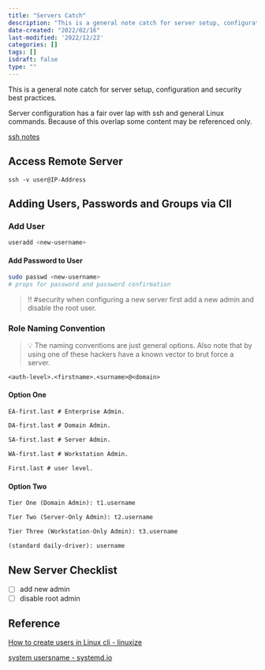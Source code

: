 ```yaml
---
title: "Servers Catch"
description: "This is a general note catch for server setup, configuration and security best practices."
date-created: "2022/02/16"
last-modified: '2022/12/22'
categories: []
tags: []
isdraft: false
type: ""
---
```


This is a general note catch for server setup, configuration and security best practices.

Server configuration has a fair over lap with ssh and general Linux commands. Because of this overlap some content may be referenced only. 

[ssh notes](/notes/ssh-catch)



## Access Remote Server 

```
ssh -v user@IP-Address
```

## Adding Users, Passwords and Groups via ClI

### Add User

```sh
useradd <new-username>
```

#### Add Password to User 

```sh 
sudo passwd <new-username>
# props for password and password confirmation
```



> ‼️ \#security when configuring a new server first add a new admin and disable the root user. 

### Role Naming Convention 

> 💡 The naming conventions are just general options. Also note that by using one of these hackers have a known vector to brut force a server. 

`<auth-level>.<firstname>.<surname>@<domain>`

#### Option One

```txt
EA-first.last # Enterprise Admin.

DA-first.last # Domain Admin.

SA-first.last # Server Admin.

WA-first.last # Workstation Admin.

First.last # user level.
```

#### Option Two 

```txt
Tier One (Domain Admin): t1.username

Tier Two (Server-Only Admin): t2.username

Tier Three (Workstation-Only Admin): t3.username

(standard daily-driver): username
```



## New Server Checklist 

- [ ] add new admin 
- [ ] disable root admin

## Reference

[How to create users in Linux cli - linuxize](https://linuxize.com/post/how-to-create-users-in-linux-using-the-useradd-command/)

[system usersname - systemd.io](https://systemd.io/USER_NAMES/)
